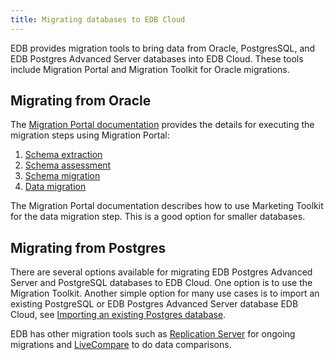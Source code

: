 ```yaml
---
title: Migrating databases to EDB Cloud
---
```


EDB provides migration tools to bring data from Oracle, PostgresSQL, and EDB Postgres Advanced Server databases into EDB Cloud. These tools include Migration Portal and Migration Toolkit for Oracle migrations. 



## Migrating from Oracle

The [Migration Portal documentation](../../../migration_portal/latest) provides the details for executing the migration steps using Migration Portal: 

 1. [Schema extraction](../.../../migration_portal/latest/04_mp_migrating_database/01_mp_schema_extraction/)
 1. [Schema assessment](../../../migration_portal/latest/04_mp_migrating_database/02_mp_schema_assessment/)
 1. [Schema migration](../../../migration_portal/latest/04_mp_migrating_database/03_mp_schema_migration/)
 1. [Data migration](../../../migration_portal/latest/04_mp_migrating_database/04_mp_data_migration/)
   
The Migration Portal documentation describes how to use Marketing Toolkit for the data migration step. This is a good option for smaller databases. 

## Migrating from Postgres
There are several options available for migrating EDB Postgres Advanced Server and PostgreSQL databases to EDB Cloud. One option is to use the Migration Toolkit. Another simple option for many use cases is to import an existing PostgreSQL or EDB Postgres Advanced Server database EDB Cloud, see [Importing an existing Postgres database](cold_migration).

EDB has other migration tools such as [Replication Server](../../../eprs/latest/) for ongoing migrations and [LiveCompare](../../../livecompare/latest/) to do data comparisons. 

